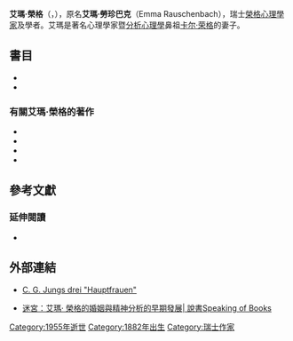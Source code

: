 {{Infobox person
|name        = 艾瑪·榮格<br>Emma Jung
|image       = Emma Jung 1911 sitting.jpg
|image_size  = 
|caption     = 艾瑪·榮格，約攝於1911年。
|birth_name  = Emma Rauschenbach
|birth_date  = {{Birth date|1882|03|30|df=yes}}
|birth_place = [[瑞士|瑞士]][[沙夫豪森|沙夫豪森]]
|death_date  = {{Death date and age|1955|11|27|1882|03|30|df=yes}}
|death_place = [[瑞士|瑞士]][[苏黎世|苏黎世]]
|occupation  = 精神分析學家
|nationality = 瑞士
|spouse      = {{Marriage|[[卡尔·荣格|卡尔·荣格]]|1903年2月14日|1955年11月27日}}
|children    = 5
}}
'''艾瑪·榮格'''（{{lang|en|Emma Jung}}，{{BD|1882年|3月30日|1955年|11月27日}}），原名'''艾瑪·勞珍巴克'''（Emma Rauschenbach），瑞士[[心理治療|榮格心理學家]]及學者。艾瑪是著名心理學家暨[[分析心理學|分析心理學]]鼻祖[[卡尔·荣格|卡尔·荣格]]的妻子。

==書目==
* {{cite book|author=Emma Jung|title=Animus and Anima|url=https://books.google.com/books?id=tL1-AAAAMAAJ|year= 1985|publisher=Spring Publications|isbn=978-0-88214-301-9}}
* {{cite book|author1=Emma Jung|author2=Marie-Luise von Franz|authorlink2=Marie-Louise von Franz|title=The Grail Legend|url=https://books.google.com/books?id=w15tJYbQgBwC|year=1998|publisher=Princeton University Press|isbn=0-691-00237-1}}

===有關艾瑪·榮格的著作===
* {{cite book|author=Imelda Gaudissart|title=Love and Sacrifice: The Life of Emma Jung|url=https://books.google.com/books?id=xjjuoQEACAAJ|year=2014|publisher=Chiron Publications|isbn=978-1-63051-086-2}}
* {{cite book|author=Sidney Mullen|title=C.G. Jung, Emma Jung and Toni Wolff: a collection of remembrances|url=https://books.google.com/books?id=ETcQAQAAIAAJ|year=1982|publisher=Analytical Psychology Club of San Francisco}}
* {{cite book|author=Elizabeth Clark-Stern|title=Out of the Shadows: A Story of Toni Wolff and Emma Jung|url=|year=2010|publisher=Fisher King Press|isbn=978-0-9813939-4-0}}
* {{cite book|author=Lázaro Droznes|title=Jung In Love|url=|year=2015|publisher=Unitexto. Digital Publishing|isbn=978-1-63339-970-9}}

==參考文獻==
{{Reflist}}

===延伸閱讀===
*{{Cite book |first=Emma |last=Jung |title=Animus and Anima |url=https://archive.org/details/animusandanima00jung |publisher=Continuum International Publishing Group |edition=Reprint |year=1985 |isbn=0-882-14301-8}}

==外部連結==
*{{de icon}} [http://www.sgipt.org/th_schul/pa/misbr/jungcg.htm C. G. Jungs drei "Hauptfrauen"] {{Wayback|url=http://www.sgipt.org/th_schul/pa/misbr/jungcg.htm |date=20200919223925 }}
*[https://web.archive.org/web/20171108205117/https://sobooks.tw/labyrinths/ 迷宮：艾瑪‧ 榮格的婚姻與精神分析的早期發展| 說書Speaking of Books]

{{Jung|state=collapsed}}
{{Authority control}}

{{DEFAULTSORT:Jung, Emma}}
[[Category:1955年逝世|Category:1955年逝世]]
[[Category:1882年出生|Category:1882年出生]]
[[Category:瑞士作家|Category:瑞士作家]]
{{tsl|en|Category:Disease-related deaths in Switzerland||Category:Disease-related deaths in Switzerland}}
{{tsl|en|Category:Carl Jung||Category:Carl Jung}}
{{tsl|en|Category:Swiss psychoanalysts||Category:Swiss psychoanalysts}}
{{tsl|en|Category:Holy Grail||Category:Holy Grail}}